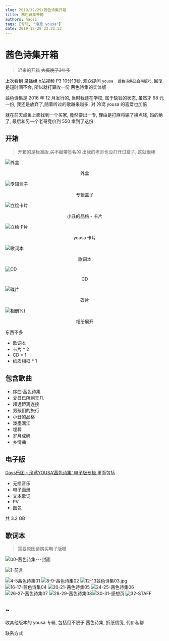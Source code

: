 ```yaml
---
slug: 2019/12/29/茜色诗集开箱
title: 茜色诗集开箱
authors: haozi
tags: [专辑, "泠鸢 yousa"]
date: 2019-12-29 23:22:52
---
```


# 茜色诗集开箱

> 迟来的开箱 ~~大概晚了3年多~~

上次看到 [录播组 b站视频 P3 10分13秒](https://www.bilibili.com/video/av78305621?p=3), 观众提问 `yousa  茜色诗集还会再版吗`, 回复是短时间不会, 所以就打算收一份 茜色诗集的实体版

茜色诗集是 2016 年 12 月发行的, 当时我还在学校, 属于缺钱的状态, 虽然才 98 元一份, 我还是放弃了,随着听过的歌越来越多, 对 泠鸢 yousa 的喜爱也加倍

就在前天咸鱼上面找到一个买家,  竟然要出一专, 理由是打麻将输了换点钱, 妈的绝了, 最后和另一个老哥竞价到 550 拿到了这份

<!--truncate-->

## 开箱

> 开箱的是标准版,~~买不起带签名的~~  出我的老哥也没打开过盒子, 这就很棒



![外盒](./茜色诗集开箱/box.jpg)

<center>外盒</center>

![专辑盒子](./茜色诗集开箱/zhuanji_box.jpg)

<center>专辑盒子</center>

![立绘卡片](./茜色诗集开箱/lihui_A.jpg)

<center>小丑的品格 - 卡片</center>

![立绘卡片](./茜色诗集开箱/lihui_B.jpg)

<center>yousa 卡片</center>

![歌词本](./茜色诗集开箱/geciben.jpg)

<center>歌词本</center>

![CD](./茜色诗集开箱/CD.jpg)

<center>CD</center>

![碟片](./茜色诗集开箱/CD_nei.jpg)

<center>碟片</center>

![相册%}](./茜色诗集开箱/xiangce.jpg)

<center>相册展开</center>

东西不多

* 歌词本
* 卡片 * 2
* CD * 1
* 纸质相框 * 1



## 包含歌曲

* 序曲·茜色诗集
* 夏日已所剩无几
* 超远距离连接
* 男孩们的旅行
* 小丑的品格
* 泼墨漓江
* 埋葬
* 岁月成碑
* 乡情曲

## 电子版

[Days乐团 - 泠鸢YOUSA‘茜色诗集’ 电子版专辑 ](https://item.taobao.com/item.htm?id=538239074325)
里面包括

* 无损音乐
* 电子画册
* 文本歌词
* PV
* 图包

共 3.2 GB


## 歌词本
> 需要原图请购买电子版嗷

![00-茜色诗集---封面](https://static.haozi.moe/茜色诗集/内页和插画/歌词本/00-茜色诗集---封面.jpg)

![1-前言](https://static.haozi.moe/茜色诗集/内页和插画/歌词本/1-前言.jpg)

![4-5茜色诗集01](https://static.haozi.moe/茜色诗集/内页和插画/歌词本/4-5茜色诗集01.jpg)
![8-9-茜色诗集02](https://static.haozi.moe/茜色诗集/内页和插画/歌词本/8-9-茜色诗集02.jpg)
![12-13茜色诗集03.jpg](https://static.haozi.moe/茜色诗集/内页和插画/歌词本/12-13茜色诗集03.jpg)
![16-17-茜色诗集04](https://static.haozi.moe/茜色诗集/内页和插画/歌词本/16-17-茜色诗集04.jpg)
![20-21-茜色诗集05](https://static.haozi.moe/茜色诗集/内页和插画/歌词本/20-21-茜色诗集05.jpg)
![24-25-茜色诗集06](https://static.haozi.moe/茜色诗集/内页和插画/歌词本/24-25-茜色诗集06.jpg)
![26-27-茜色诗集07](https://static.haozi.moe/茜色诗集/内页和插画/歌词本/26-27-茜色诗集07.jpg)
![28-29-茜色诗集08](https://static.haozi.moe/茜色诗集/内页和插画/歌词本/28-29-茜色诗集08.jpg)![30-31-感想页](https://static.haozi.moe/茜色诗集/内页和插画/歌词本/30-31-感想页.jpg)
![32-STAFF](https://static.haozi.moe/茜色诗集/内页和插画/歌词本/32-STAFF.jpg)

## ~

收其他版本的 yousa 专辑, 包括但不限于 茜色诗集, 折纸信笺, 代价私聊

<!-- [联系方式](/about) -->

<Link to='/about'> 联系方式</Link>
